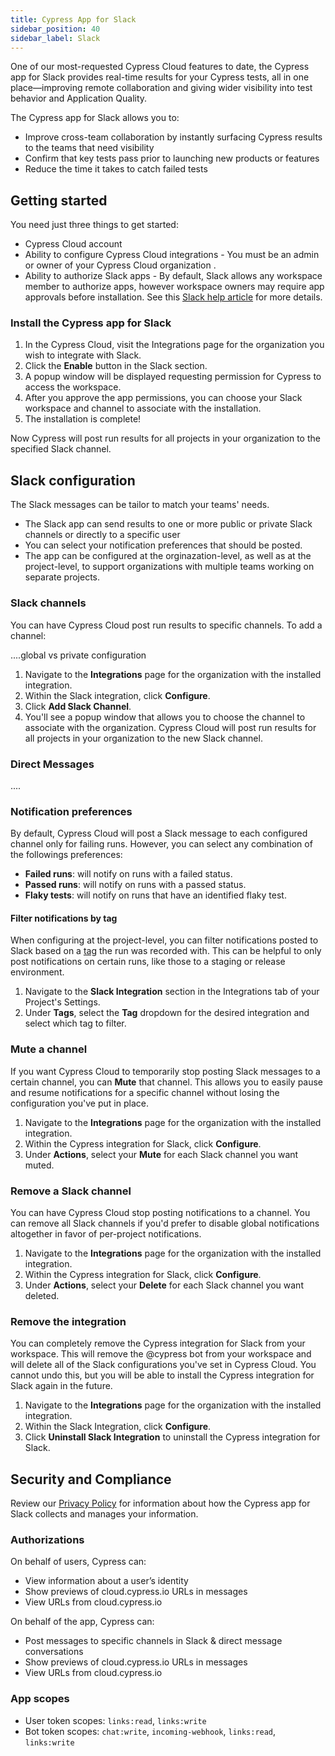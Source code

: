 ```yaml
---
title: Cypress App for Slack
sidebar_position: 40
sidebar_label: Slack
---
```


One of our most-requested Cypress Cloud features to date, the Cypress app for Slack provides real-time results for your Cypress tests, all in one place—improving remote collaboration and giving wider visibility into test behavior and Application Quality.

The Cypress app for Slack allows you to:
- Improve cross-team collaboration by instantly surfacing Cypress results to the teams that need visibility
- Confirm that key tests pass prior to launching new products or features
- Reduce the time it takes to catch failed tests

<DocsVideo src="https://youtu.be/hnDPz7dognY?si=IuLXxcHjJOmVq376" title="Cypress app for Slack" />

## Getting started
You need just three things to get started:

- Cypress Cloud account
- Ability to configure Cypress Cloud integrations - You must be an admin or owner of your Cypress Cloud organization .
- Ability to authorize Slack apps - By default, Slack allows any workspace member to authorize apps, however workspace owners may require app approvals before installation. See this [Slack help article](https://slack.com/help/articles/202035138-Add-apps-to-your-Slack-workspace) for more details.

### Install the Cypress app for Slack

1. In the Cypress Cloud, visit the Integrations page for the organization you wish to integrate with Slack.
2. Click the **Enable** button in the Slack section.
3. A popup window will be displayed requesting permission for Cypress to access the
   workspace.
4. After you approve the app permissions, you can choose your Slack workspace and channel to
   associate with the installation.
4. The installation is complete!

Now Cypress will post run results for all projects in your organization to the specified Slack channel.

## Slack configuration

The Slack messages can be tailor to match your teams' needs.

- The Slack app can send results to one or more public or private Slack channels or directly to a specific user
- You can select your notification preferences that should be posted.
- The app can be configured at the orginazation-level, as well as at the project-level, to support organizations with multiple teams working on separate projects. 

### Slack channels

You can have Cypress Cloud post run results to specific channels. To add a
channel:

....global vs private configuration

1. Navigate to the **Integrations** page for the organization with the installed
   integration.
2. Within the Slack integration, click **Configure**.
3. Click **Add Slack Channel**.
4. You'll see a popup window that allows you to choose the channel to associate
   with the organization. Cypress Cloud will post run results for all projects
   in your organization to the new Slack channel.

### Direct Messages

....

### Notification preferences

By default, Cypress Cloud will post a Slack message to each configured channel
only for failing runs. However, you can select any combination of the followings preferences:

- **Failed runs**: will notify on runs with a failed status.
- **Passed runs**: will notify on runs with a passed status.
- **Flaky tests**: will notify on runs that have an identified flaky test.

#### Filter notifications by tag

When configuring at the project-level, you can filter notifications posted to Slack based on a
[tag](/guides/guides/command-line#cypress-run-tag-lt-tag-gt) the run was
recorded with. This can be helpful to only post notifications on certain runs,
like those to a staging or release environment.

1. Navigate to the **Slack Integration** section in the Integrations tab of your Project's Settings.
3. Under **Tags**, select the **Tag** dropdown for the desired integration and
   select which tag to filter.


### Mute a channel

If you want Cypress Cloud to temporarily stop posting Slack messages to a
certain channel, you can **Mute** that channel. This allows you to easily pause
and resume notifications for a specific channel without losing the configuration
you've put in place.

1. Navigate to the **Integrations** page for the organization with the installed
   integration.
2. Within the Cypress integration for Slack, click **Configure**.
3. Under **Actions**, select your **Mute** for each Slack channel you want
   muted.

### Remove a Slack channel

You can have Cypress Cloud stop posting notifications to a channel. You can
remove all Slack channels if you'd prefer to disable global notifications
altogether in favor of per-project notifications.

1. Navigate to the **Integrations** page for the organization with the installed
   integration.
2. Within the Cypress integration for Slack, click **Configure**.
3. Under **Actions**, select your **Delete** for each Slack channel you want
   deleted.

### Remove the integration

You can completely remove the Cypress integration for Slack from your workspace.
This will remove the @cypress bot from your workspace and will delete all of the
Slack configurations you've set in Cypress Cloud. You cannot undo this, but you
will be able to install the Cypress integration for Slack again in the future.

1. Navigate to the **Integrations** page for the organization with the installed
   integration.
2. Within the Slack Integration, click **Configure**.
3. Click **Uninstall Slack Integration** to uninstall the Cypress integration
   for Slack.

## Security and Compliance

Review our [Privacy Policy](https://on.cypress.io/privacy-policy) for information about how the Cypress app for Slack collects and
manages your information.

### Authorizations
On behalf of users, Cypress can:
 - View information about a user’s identity
 - Show previews of cloud.cypress.io URLs in messages
 - View URLs from cloud.cypress.io

On behalf of the app, Cypress can:
 - Post messages to specific channels in Slack & direct message conversations
 - Show previews of cloud.cypress.io URLs in messages 
 - View URLs from cloud.cypress.io

### App scopes
- User token scopes: `links:read`, `links:write`
- Bot token scopes: `chat:write`, `incoming-webhook`, `links:read`, `links:write`
